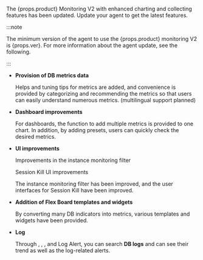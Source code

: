 <p> The {props.product} Monitoring V2 with enhanced charting and collecting features has been updated. Update your agent to get the latest features.</p>

:::note

<p>The minimum version of the agent to use the {props.product} monitoring V2 is {props.ver}. For more information about the agent update, see <Link to='agent-manage'>the following</Link>.</p>

:::

<InDoc product="postgresql,mysql,redis,mongodb">

- **Provision of DB metrics data**

  <ProdImg img='new-feature-01.png'/>

  Helps and tuning tips for metrics are added, and convenience is provided by categorizing and recommending the metrics so that users can easily understand numerous metrics. (multilingual support planned)

</InDoc>

- **Dashboard improvements**

  <InDoc product="postgresql,mysql,redis,mongodb,oracle-v2">

  <ProdImg img='new-feature-02.png'/>

  </InDoc>

  For dashboards, the function to add multiple metrics is provided to one chart. In addition, by adding presets, users can quickly check the desired metrics.

- **UI improvements**

  Improvements in the instance monitoring filter

  <InDoc product="postgresql,mysql,redis,mongodb,oracle-v2">

  <ProdImg img='new-feature-03.png'/>

  </InDoc>

  <InDoc product="postgresql,mysql,oracle-v2">

  Session Kill UI improvements

  <ProdImg img='new-feature-04.png'/>

  The instance monitoring filter has been improved, and the user interfaces for Session Kill have been improved.

  </InDoc>

<InDoc product="postgresql,mysql">

- **Addition of Flex Board templates and widgets**

  <ProdImg img='new-feature-05.png'/>

  By converting many DB indicators into metrics, various templates and widgets have been provided.

</InDoc>

- **Log**

  <InDoc product="postgresql,mysql,redis,mongodb,oracle-v2">

  <ImgLang img='new-feature-06.png'/>

  </InDoc>

  Through <Cmdname sid="side_logTail" className="uitext" />, <Cmdname sid="side_logExplorer" className="uitext" />, <Cmdname sid="side_logSearch" className="uitext" />, and Log Alert, you can search **DB logs** and can see their trend as well as the log-related alerts.

